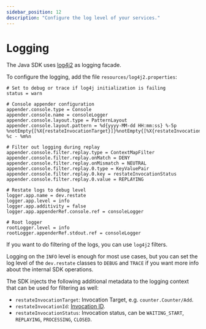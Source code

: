 ```yaml
---
sidebar_position: 12
description: "Configure the log level of your services."
---
```


# Logging

The Java SDK uses [log4j2](https://logging.apache.org/log4j/2.x/manual/configuration.html) as logging facade.

To configure the logging, add the file `resources/log4j2.properties`:

```properties
# Set to debug or trace if log4j initialization is failing
status = warn

# Console appender configuration
appender.console.type = Console
appender.console.name = consoleLogger
appender.console.layout.type = PatternLayout
appender.console.layout.pattern = %d{yyyy-MM-dd HH:mm:ss} %-5p %notEmpty{[%X{restateInvocationTarget}]}%notEmpty{[%X{restateInvocationId}]} %c - %m%n

# Filter out logging during replay
appender.console.filter.replay.type = ContextMapFilter
appender.console.filter.replay.onMatch = DENY
appender.console.filter.replay.onMismatch = NEUTRAL
appender.console.filter.replay.0.type = KeyValuePair
appender.console.filter.replay.0.key = restateInvocationStatus
appender.console.filter.replay.0.value = REPLAYING

# Restate logs to debug level
logger.app.name = dev.restate
logger.app.level = info
logger.app.additivity = false
logger.app.appenderRef.console.ref = consoleLogger

# Root logger
rootLogger.level = info
rootLogger.appenderRef.stdout.ref = consoleLogger
```

If you want to do filtering of the logs, you can use `log4j2` filters.

Logging on the `INFO` level is enough for most use cases, but you can set the log level of
the `dev.restate` classes to `DEBUG` and `TRACE` if you want more info about the internal SDK operations.

The SDK injects the following additional metadata to the logging context that can be used for filtering as well:

* `restateInvocationTarget`: Invocation Target, e.g. `counter.Counter/Add`.
* `restateInvocationId`: [Invocation ID](/operate/invocation#invocation-identifier).
* `restateInvocationStatus`: Invocation status, can be `WAITING_START`, `REPLAYING`, `PROCESSING`, `CLOSED`.